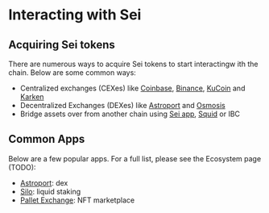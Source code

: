 # Interacting with Sei

## Acquiring Sei tokens
There are numerous ways to acquire Sei tokens to start interactingw ith the chain. Below are some common ways:

- Centralized exchanges (CEXes) like [Coinbase](https://www.coinbase.com/), [Binance](https://binance.com/),
[KuCoin](https://www.coingecko.com/en/exchanges/kucoin) and [Karken](https://www.kraken.com)
- Decentralized Exchanges (DEXes) like [Astroport](https://astroport.fi/) and [Osmosis](https://osmosis.zone/)
- Bridge assets over from another chain using [Sei app](https://app.sei.io/bridge), [Squid](https://www.squidrouter.com/) or IBC

## Common Apps
Below are a few popular apps. For a full list, please see the Ecosystem page (TODO):

- [Astroport](https://astroport.fi/): dex
- [Silo](https://app.silostaking.io/): liquid staking
- [Pallet Exchange](https://pallet.exchange/): NFT marketplace
